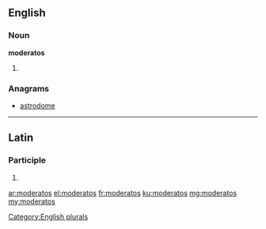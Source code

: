 ==English==

===Noun===
'''moderatos'''

# {{plural of|moderato}}

===Anagrams===
* [[astrodome#English|astrodome]]

[[Category:English plurals]]

----

==Latin==

===Participle===
{{la-part-form|moderatōs}}

# {{inflection of|moderatus|moderatus|acc|m|p|lang=la}}

[[ar:moderatos]]
[[el:moderatos]]
[[fr:moderatos]]
[[ku:moderatos]]
[[mg:moderatos]]
[[my:moderatos]]